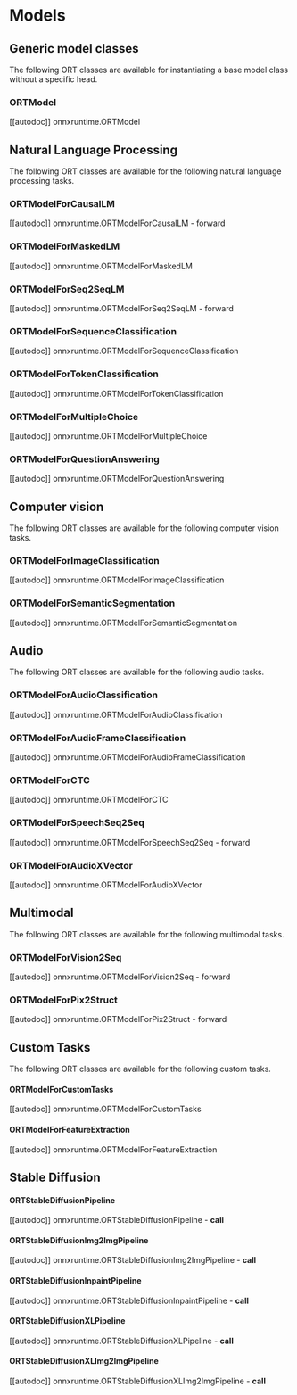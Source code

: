 <!--Copyright 2022 The HuggingFace Team. All rights reserved.

Licensed under the Apache License, Version 2.0 (the "License"); you may not use this file except in compliance with
the License. You may obtain a copy of the License at

http://www.apache.org/licenses/LICENSE-2.0

Unless required by applicable law or agreed to in writing, software distributed under the License is distributed on
an "AS IS" BASIS, WITHOUT WARRANTIES OR CONDITIONS OF ANY KIND, either express or implied. See the License for the
specific language governing permissions and limitations under the License.
-->

# Models

## Generic model classes

The following ORT classes are available for instantiating a base model class without a specific head.

### ORTModel

[[autodoc]] onnxruntime.ORTModel

## Natural Language Processing

The following ORT classes are available for the following natural language processing tasks.

### ORTModelForCausalLM

[[autodoc]] onnxruntime.ORTModelForCausalLM
    - forward

### ORTModelForMaskedLM

[[autodoc]] onnxruntime.ORTModelForMaskedLM

### ORTModelForSeq2SeqLM

[[autodoc]] onnxruntime.ORTModelForSeq2SeqLM
    - forward

### ORTModelForSequenceClassification

[[autodoc]] onnxruntime.ORTModelForSequenceClassification

### ORTModelForTokenClassification

[[autodoc]] onnxruntime.ORTModelForTokenClassification

### ORTModelForMultipleChoice

[[autodoc]] onnxruntime.ORTModelForMultipleChoice

### ORTModelForQuestionAnswering

[[autodoc]] onnxruntime.ORTModelForQuestionAnswering

## Computer vision

The following ORT classes are available for the following computer vision tasks.

### ORTModelForImageClassification

[[autodoc]] onnxruntime.ORTModelForImageClassification

### ORTModelForSemanticSegmentation

[[autodoc]] onnxruntime.ORTModelForSemanticSegmentation

## Audio

The following ORT classes are available for the following audio tasks.

### ORTModelForAudioClassification

[[autodoc]] onnxruntime.ORTModelForAudioClassification

### ORTModelForAudioFrameClassification

[[autodoc]] onnxruntime.ORTModelForAudioFrameClassification

### ORTModelForCTC

[[autodoc]] onnxruntime.ORTModelForCTC

### ORTModelForSpeechSeq2Seq

[[autodoc]] onnxruntime.ORTModelForSpeechSeq2Seq
    - forward

### ORTModelForAudioXVector

[[autodoc]] onnxruntime.ORTModelForAudioXVector

## Multimodal

The following ORT classes are available for the following multimodal tasks.

### ORTModelForVision2Seq

[[autodoc]] onnxruntime.ORTModelForVision2Seq
    - forward

### ORTModelForPix2Struct

[[autodoc]] onnxruntime.ORTModelForPix2Struct
    - forward

## Custom Tasks

The following ORT classes are available for the following custom tasks.

#### ORTModelForCustomTasks

[[autodoc]] onnxruntime.ORTModelForCustomTasks

#### ORTModelForFeatureExtraction

[[autodoc]] onnxruntime.ORTModelForFeatureExtraction

## Stable Diffusion

#### ORTStableDiffusionPipeline

[[autodoc]] onnxruntime.ORTStableDiffusionPipeline
    - __call__

#### ORTStableDiffusionImg2ImgPipeline

[[autodoc]] onnxruntime.ORTStableDiffusionImg2ImgPipeline
    - __call__

#### ORTStableDiffusionInpaintPipeline

[[autodoc]] onnxruntime.ORTStableDiffusionInpaintPipeline
    - __call__

#### ORTStableDiffusionXLPipeline

[[autodoc]] onnxruntime.ORTStableDiffusionXLPipeline
    - __call__

#### ORTStableDiffusionXLImg2ImgPipeline

[[autodoc]] onnxruntime.ORTStableDiffusionXLImg2ImgPipeline
    - __call__
